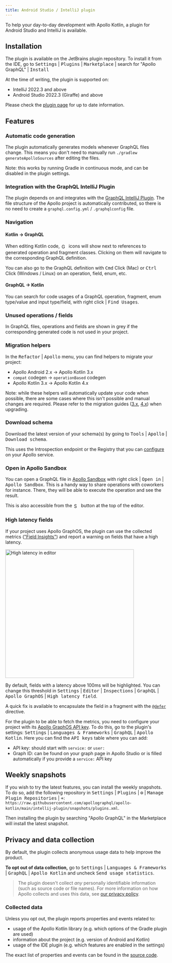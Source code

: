 ```yaml
---
title: Android Studio / IntelliJ plugin
---
```


To help your day-to-day development with Apollo Kotlin, a plugin for Android Studio and IntelliJ is available.

## Installation

The plugin is available on the JetBrains plugin repository. To install it from the IDE, go to
<kbd>Settings</kbd> | <kbd>Plugins</kbd> | <kbd>Marketplace</kbd> | search for "Apollo GraphQL" | <kbd>Install</kbd>

At the time of writing, the plugin is supported on:

- IntelliJ 2022.3 and above
- Android Studio 2022.3 (Giraffe) and above

Please check the [plugin page](https://plugins.jetbrains.com/plugin/20645-apollo-graphql) for up to date information.

## Features

### Automatic code generation

The plugin automatically generates models whenever GraphQL files change.
This means you don't need to manually run `./gradlew generateApolloSources` after editing the files.

Note: this works by running Gradle in continuous mode, and can be disabled in the plugin settings.

### Integration with the GraphQL IntelliJ Plugin

The plugin depends on and integrates with the [GraphQL IntelliJ Plugin](https://plugins.jetbrains.com/plugin/8097-js-graphql).
The file structure of the Apollo project is automatically contributed, so there is no need to create a `graphql.config.yml` / `.graphqlconfig` file.

### Navigation

#### Kotlin → GraphQL

When editing Kotlin code, <img src="images/gutter-icon.png" alt="Gutter icon" width="16" valign="middle" style="display: inline; margin: 2px;"/> icons will show next to references to generated operation and fragment classes.
Clicking on them will navigate to the corresponding GraphQL definition.

You can also go to the GraphQL definition with <kbd>Cmd</kbd> Click (Mac) or <kbd>Ctrl</kbd> Click (Windows / Linux) on an operation, field, enum, etc.

#### GraphQL → Kotlin

You can search for code usages of a GraphQL operation, fragment, enum type/value and input type/field, with right click | <kbd>Find Usages</kbd>.

### Unused operations / fields

In GraphQL files, operations and fields are shown in grey if the corresponding generated code is not used in your project.

### Migration helpers

In the <kbd>Refactor</kbd> | <kbd>Apollo</kbd> menu, you can find helpers to migrate your project:

- Apollo Android 2.x → Apollo Kotlin 3.x
- `compat` codegen → `operationBased` codegen
- Apollo Kotlin 3.x → Apollo Kotlin 4.x

Note: while these helpers will automatically update your code when possible, there are some cases where this isn't possible and manual changes are required.
Please refer to the migration guides ([3.x](../migration/3.0/), [4.x](../migration/4.0/)) when upgrading.

### Download schema

Download the latest version of your schema(s) by going to <kbd>Tools</kbd> | <kbd>Apollo</kbd> | <kbd>Download schema</kbd>.

This uses the Introspection endpoint or the Registry that you can [configure](../advanced/plugin-configuration#downloading-a-schema) on your Apollo service. 

### Open in Apollo Sandbox

You can open a GraphQL file in [Apollo Sandbox](https://studio.apollographql.com/sandbox/explorer) with right click | <kbd>Open in</kbd> | <kbd>Apollo Sandbox</kbd>.
This is a handy way to share operations with coworkers for instance. There, they will be able to execute the operation and see the result.

This is also accessible from the <img src="images/open-in-sandbox.png" alt="Sandbox icon" width="16" valign="middle" style="display: inline; margin: 2px;"/> button at the top of the editor.

### High latency fields

If your project uses Apollo GraphOS, the plugin can use the collected metrics (["Field Insights"](https://www.apollographql.com/docs/graphos/metrics/field-usage)) and report a warning on fields that have a high latency.

<img src="images/high-latency-field-editor.png" width="400" alt="High latency in editor"/>

By default, fields with a latency above 100ms will be highlighted. You can change this threshold in <kbd>Settings</kbd> | <kbd>Editor</kbd> | <kbd>Inspections</kbd> | <kbd>GraphQL</kbd> | <kbd>Apollo GraphOS</kbd> | <kbd>High latency field</kbd>.

A quick fix is available to encapsulate the field in a fragment with the [`@defer`](../fetching/defer) directive.

For the plugin to be able to fetch the metrics, you need to configure your project with its [Apollo GraphOS API key](https://www.apollographql.com/docs/graphos/api-keys/). To do this, go to the plugin's settings: <kbd>Settings</kbd> | <kbd>Languages & Frameworks</kbd> | <kbd>GraphQL</kbd> | <kbd>Apollo Kotlin</kbd>. Here you can find the <kbd>API keys</kbd> table where you can add:
- API key: should start with `service:` or `user:`
- Graph ID: can be found on your graph page in Apollo Studio or is filled automatically if you provide a `service:` API key

## Weekly snapshots

If you wish to try the latest features, you can install the weekly snapshots. To do so, add the following repository in <kbd>Settings</kbd> | <kbd>Plugins</kbd> | <kbd>⚙</kbd>️ | <kbd>Manage Plugin Repositories</kbd> | <kbd>+</kbd>: `https://raw.githubusercontent.com/apollographql/apollo-kotlin/main/intellij-plugin/snapshots/plugins.xml`.

Then installing the plugin by searching "Apollo GraphQL" in the Marketplace will install the latest snapshot.

## Privacy and data collection

By default, the plugin collects anonymous usage data to help improve the product.

**To opt out of data collection,** go to <kbd>Settings</kbd> | <kbd>Languages & Frameworks</kbd> | <kbd>
GraphQL</kbd> | <kbd>Apollo Kotlin</kbd> and uncheck <kbd>Send usage statistics</kbd>.

> The plugin doesn't collect *any* personally identifiable information (such as source code or file names). For more
> information on how Apollo collects and uses this data,
> see [our privacy policy](https://www.apollographql.com/docs/graphos/data-privacy/).

### Collected data

Unless you opt out, the plugin reports properties and events related to:

- usage of the Apollo Kotlin library (e.g. which options of the Gradle plugin are used)
- information about the project (e.g. version of Android and Kotlin)
- usage of the IDE plugin (e.g. which features are enabled in the settings)

The exact list of properties and events can be found in
the [source code](https://github.com/apollographql/apollo-kotlin/blob/main/intellij-plugin/src/main/kotlin/com/apollographql/ijplugin/telemetry/TelemetrySession.kt).

